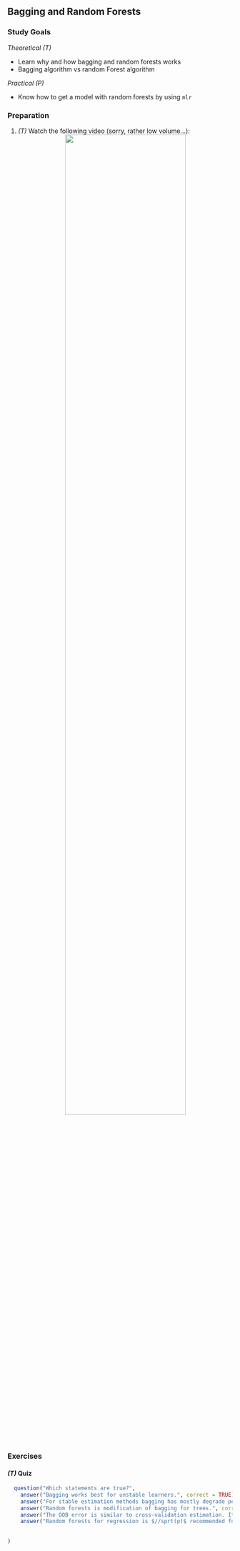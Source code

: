 ## Bagging and Random Forests


### Study Goals

*Theoretical (T)*

- Learn why and how bagging and random forests works
- Bagging algorithm vs random Forest algorithm

*Practical (P)*

- Know how to get a model with random forests by using `mlr`



### Preparation

1.  *(T)* Watch the following video  (sorry, rather low volume...):
    <center>
![](https://www.youtube.com/watch?v=g3w98HnbtEw&list=PLMyWaJl2LoXyhFvMjtbBGs0Pi8khHbKm3&index=5&t=0s){width="75%"}
    </center>

### Exercises

#### *(T)* Quiz

```r
  question("Which statements are true?",
    answer("Bagging works best for unstable learners.", correct = TRUE),
    answer("For stable estimation methods bagging has mostly degrade performance."),
    answer("Random forests is modification of bagging for trees.", correct = TRUE),
    answer("The OOB error is similar to cross-validation estimation. It can also be used for a quicker model selection.", correct = TRUE),
    answer("Random forests for regression is $//sprt(p)$ recommended for mtry", correct = TRUE)
    
    
)
```

